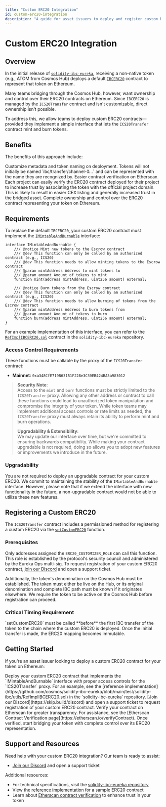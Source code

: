 ```yaml
---
title: "Custom ERC20 Integration"
id: custom-erc20-integration
description: "A guide for asset issuers to deploy and register custom ERC20 contracts for their tokens on Ethereum"
---
```


# Custom ERC20 Integration

## Overview

In the initial release of [`solidity-ibc-eureka`](https://github.com/cosmos/solidity-ibc-eureka), receiving a non-native token (e.g., ATOM from Cosmos Hub) deploys a default [`IBCERC20`](https://github.com/cosmos/solidity-ibc-eureka/blob/main/contracts/utils/IBCERC20.sol) contract to represent that token on Ethereum.

Many teams bridging through the Cosmos Hub, however, want ownership and control over their ERC20 contracts on Ethereum. Since `IBCERC20` is managed by the `ICS20Transfer` contract and isn't customizable, direct ownership isn't possible.

To address this, we allow teams to deploy custom ERC20 contracts—provided they implement a simple interface that lets the `ICS20Transfer` contract mint and burn tokens.

## Benefits

The benefits of this approach include:

<CardGroup cols={2}>
  <Card title="Custom Metadata" icon="tag">
    Customize metadata and token naming on deployment. Tokens will not initially be named `ibc/transfer/channel-0...` and can be represented with the name they are recognized by.
  </Card>
  <Card title="Contract Verification" icon="shield-check">
    Easier contract verification on Etherscan. Each project can easily verify the ERC20 contract deployed for their project to increase trust by associating the token with the official project domain.
  </Card>
  <Card title="Improved CEX Listing" icon="dollar-sign">
    This is likely to result in easier CEX listing and generally increased trust in the bridged asset.
  </Card>
  <Card title="Full Control" icon="gear">
    Complete ownership and control over the ERC20 contract representing your token on Ethereum.
  </Card>
</CardGroup>

## Requirements

To replace the default `IBCERC20`, your custom ERC20 contract must implement the [`IMintableAndBurnable`](https://github.com/cosmos/solidity-ibc-eureka/blob/main/contracts/interfaces/IMintableAndBurnable.sol) interface:

```solidity
interface IMintableAndBurnable {
    /// @notice Mint new tokens to the Escrow contract
    /// @dev This function can only be called by an authorized contract (e.g., ICS20)
    /// @dev This function needs to allow minting tokens to the Escrow contract
    /// @param mintAddress Address to mint tokens to
    /// @param amount Amount of tokens to mint
    function mint(address mintAddress, uint256 amount) external;

    /// @notice Burn tokens from the Escrow contract
    /// @dev This function can only be called by an authorized contract (e.g., ICS20)
    /// @dev This function needs to allow burning of tokens from the Escrow contract
    /// @param mintAddress Address to burn tokens from
    /// @param amount Amount of tokens to burn
    function burn(address mintAddress, uint256 amount) external;
}
```

For an example implementation of this interface, you can refer to the [`RefImplIBCERC20.sol`](https://github.com/cosmos/solidity-ibc-eureka/blob/main/test/solidity-ibc/utils/RefImplIBCERC20.sol) contract in the `solidity-ibc-eureka` repository.

### Access Control Requirements

These functions must be callable by the proxy of the `ICS20Transfer` contract:

- **Mainnet**: `0xa348CfE719B63151F228e3C30EB424BA5a983012`

> **Security Note:**  
> Access to the `mint` and `burn` functions must be strictly limited to the `ICS20Transfer` proxy. Allowing any other address or contract to call these functions could lead to unauthorized token manipulation and compromise the integrity of your token. While token teams may implement additional access controls or rate limits as needed, the `ICS20Transfer` proxy must always retain its ability to perform mint and burn operations.
>
> **Upgradability & Extensibility:**  
> We may update our interface over time, but we're committed to ensuring backwards compatibility. While making your contract upgradable is not required, doing so allows you to adopt new features or improvements we introduce in the future.

### Upgradability

You are not required to deploy an upgradable contract for your custom ERC20. We commit to maintaining the stability of the `IMintableAndBurnable` interface. However, please note that if we extend the interface with new functionality in the future, a non-upgradable contract would not be able to utilize these new features.

## Registering a Custom ERC20

The `ICS20Transfer` contract includes a permissioned method for registering a custom ERC20 via the [`setCustomERC20`](https://github.com/cosmos/solidity-ibc-eureka/blob/bce3a4a0de85697607815e2f7c9d9e2a8a508cd3/contracts/ICS20Transfer.sol#L264C14-L264C28) function.

### Prerequisites

Only addresses assigned the `ERC20_CUSTOMIZER_ROLE` can call this function. This role is established by the protocol's security council and administered by the Eureka Ops multi-sig. To request registration of your custom ERC20 contract, [join our Discord](https://skip.build/discord) and open a support ticket.

Additionally, the token's denomination on the Cosmos Hub must be established. The token must either be live on the Hub, or its original denomination and complete IBC path must be known if it originates elsewhere. We require the token to be active on the Cosmos Hub before registration can proceed.

### Critical Timing Requirement

<Warning>
  `setCustomERC20` must be called **before** the first IBC transfer of the token to the chain where the custom ERC20 is deployed. Once the initial transfer is made, the ERC20 mapping becomes immutable.
</Warning>

## Getting Started

If you're an asset issuer looking to deploy a custom ERC20 contract for your token on Ethereum:

<Steps>
  <Step title="Implement the Interface">
    Deploy your custom ERC20 contract that implements the `IMintableAndBurnable` interface with proper access controls for the `ICS20Transfer` proxy. For an example, see the [reference implementation](https://github.com/cosmos/solidity-ibc-eureka/blob/main/test/solidity-ibc/utils/RefImplIBCERC20.sol) in the `solidity-ibc-eureka` repository.
  </Step>
  <Step title="Request Registration">
    [Join our Discord](https://skip.build/discord) and open a support ticket to request registration of your custom ERC20 contract.
  </Step>
  <Step title="Verify and Launch">
    Verify your contract on Etherscan for greater transparency. For assistance, see the [Etherscan Contract Verification page](https://etherscan.io/verifyContract). Once verified, start bridging your token with complete control over its ERC20 representation.
  </Step>
</Steps>

## Support and Resources

Need help with your custom ERC20 integration? Our team is ready to assist:

- [Join our Discord](https://skip.build/discord) and open a support ticket

Additional resources:
- For technical specifications, visit the [solidity-ibc-eureka repository](https://github.com/cosmos/solidity-ibc-eureka)
- View the [reference implementation](https://github.com/cosmos/solidity-ibc-eureka/blob/main/test/solidity-ibc/utils/RefImplIBCERC20.sol) for a sample ERC20 contract
- Learn about [Etherscan contract verification](https://etherscan.io/verifyContract) to enhance trust in your token 